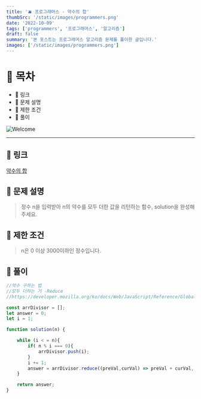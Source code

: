 ```yaml
---
title: '🫐 프로그래머스 - 약수의 합'
thumbSrc: '/static/images/programmers.png'
date: '2022-10-09'
tags: ['programmers', '프로그래머스', '알고리즘']
draft: false
summary: '본 포스트는 프로그래머스 알고리즘 문제를 풀이한 글입니다.'
images: ['/static/images/programmers.png']
---
```


# 📌 목차

- 🍑 링크
- 🍋 문제 설명
- 🍐 제한 조건
- 🍊 풀이

![Welcome](/static/images/programmers.png)

---

## 🍑 링크

[약수의 합](https://school.programmers.co.kr/learn/courses/30/lessons/12928)

## 🍋 문제 설명

> 정수 n을 입력받아 n의 약수를 모두 더한 값을 리턴하는 함수, solution을 완성해주세요.

## 🍐 제한 조건

> n은 0 이상 3000이하인 정수입니다.

## 🍊 풀이

```jsx
//약수 구하는 법
//모두 더하는 거 -Reduce
//https://developer.mozilla.org/ko/docs/Web/JavaScript/Reference/Global_Objects/Array/Reduce

const arrDivisor = [];
let answer = 0;
let i = 1;

function solution(n) {

    while (i < = n){
        if( n % i === 0){
            arrDivisor.push(i);
        }
        i += 1;
        answer = arrDivisor.reduce((preVal,curVal) => preVal + curVal, 0)
    }

    return answer;
}
```
